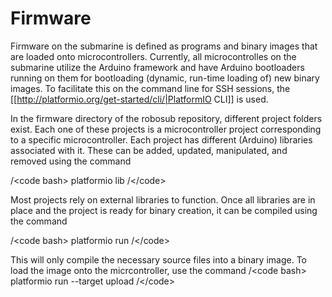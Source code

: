 # Firmware
Firmware on the submarine is defined as programs and binary images that are loaded onto microcontrollers. Currently, all microcontrolles on the submarine utilize the Arduino framework and have Arduino bootloaders running on them for bootloading (dynamic, run-time loading of) new binary images. To facilitate this on the command line for SSH sessions, the [[http://platformio.org/get-started/cli/|PlatformIO CLI]] is used.

In the firmware directory of the robosub repository, different project folders exist. Each one of these projects is a microcontroller project corresponding to a specific microcontroller. Each project has different (Arduino) libraries associated with it. These can be added, updated, manipulated, and removed using the command

/\<code bash\>
platformio lib
/\</code\>

Most projects rely on external libraries to function. Once all libraries are in place and the project is ready for binary creation, it can be compiled using the command

/\<code bash\>
platformio run
/\</code\>

This will only compile the necessary source files into a binary image. To load the image onto the micrcontroller, use the command
/\<code bash\>
platformio run --target upload
/\</code\>